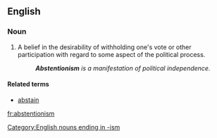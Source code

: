 ==English==
{{suffix|abstention|ism}}
===Noun===
{{en-noun}}

# A belief in the desirability of withholding one's vote or other participation with regard to some aspect of the political process.
#: '''''Abstentionism''' is a manifestation of political independence.''
[[Category:English nouns ending in -ism]]
====Related terms====
*[[abstain]]

[[fr:abstentionism]]
